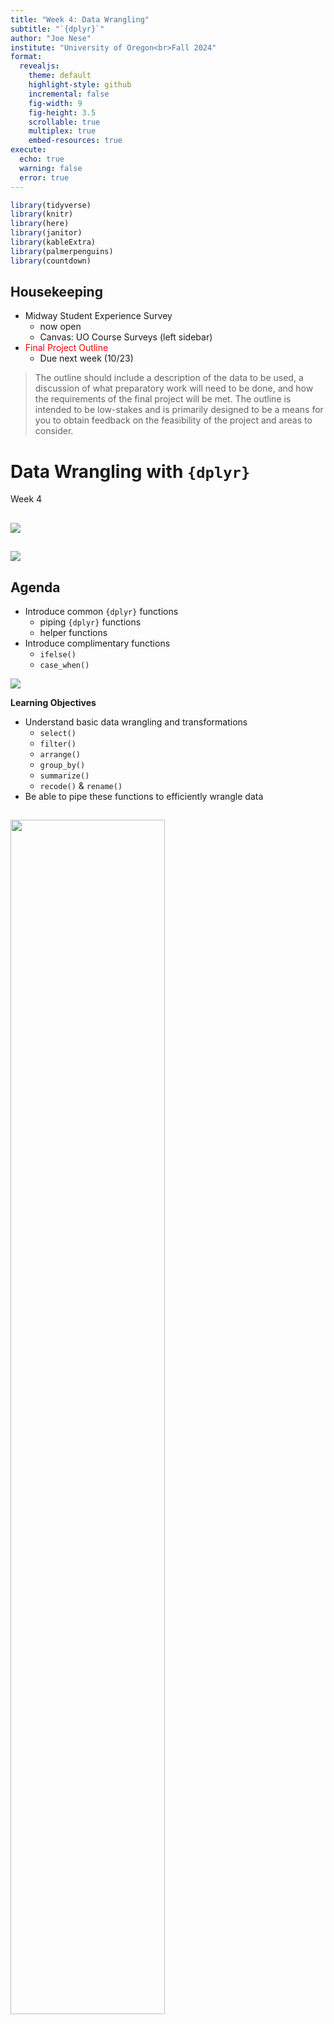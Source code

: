 ```yaml
---
title: "Week 4: Data Wrangling"
subtitle: "`{dplyr}`"
author: "Joe Nese"
institute: "University of Oregon<br>Fall 2024"
format:
  revealjs: 
    theme: default
    highlight-style: github
    incremental: false
    fig-width: 9
    fig-height: 3.5
    scrollable: true
    multiplex: true
    embed-resources: true
execute: 
  echo: true
  warning: false
  error: true
---
```


```r
library(tidyverse)
library(knitr)
library(here)
library(janitor)
library(kableExtra)
library(palmerpenguins)
library(countdown)

```

## Housekeeping {.smaller}

- Midway Student Experience Survey
    + now open
    + Canvas: UO Course Surveys (left sidebar)
- [Final Project Outline]{style='color:#FF0000'}
    + Due next week (10/23)
  
> The outline should include a description of the data to be used, a discussion of what preparatory work will need to be done, and how the requirements of the final project will be met. The outline is intended to be low-stakes and is primarily designed to be a means for you to obtain feedback on the feasibility of the project and areas to consider.

# Data Wrangling with `{dplyr}`

Week 4

##

![](https://www.ltd.org/files/library/bus-with-rainbow_lb.jpg)

##


![](https://images.unsplash.com/photo-1572013343866-dfdb9b416810?ixlib=rb-4.0.3&ixid=M3wxMjA3fDB8MHxzZWFyY2h8N3x8dGF4aXxlbnwwfHwwfHx8MA%3D%3D&auto=format&fit=crop&w=500&q=60)

## Agenda {.smaller}

- Introduce common `{dplyr}` functions
    + piping `{dplyr}` functions
  + helper functions
- Introduce complimentary functions
    + `ifelse()`
    + `case_when()`
  
![](https://www.tidyverse.org/blog/2023/08/teach-tidyverse-23/#quality-of-life-improvements-to-case_when-and-if_else)

**Learning Objectives**

- Understand basic data wrangling and transformations
    + `select()`
    + `filter()`
    + `arrange()`
    + `group_by()`
    + `summarize()`
    + `recode()` & `rename()`
- Be able to pipe these functions to efficiently wrangle data

## 

![](https://cdn.myportfolio.com/45214904-6a61-4e23-98d6-b140f8654a40/b467ee99-87e3-4663-ae27-aaf027f940ce_rw_1920.png?h=0573cb8b960ba2f2c8486188761f03e0){width="70%"}

::: aside
Credit [Allison Horst](https://allisonhorst.com/data-science-art)
:::

## Providing grammar for:

* Graphics 
  + `{ggplot2}`
* Data manipulations 
  + `{dplyr}`
  + `{tidyr}`
* Expanding area of specialized topics
  + `{lubridate}`
  + `{glue}`
  + `{tidymodels}`
* Many more...

## Providing grammar for:

* Graphics 
  + `{ggplot2}`
* Data manipulations
  + <mark>`{dplyr}`</mark>
  + `{tidyr}`
* Expanding area of specialized topics
  + `{lubridate}`
  + `{glue}`
  + `{tidymodels}`
* Many more...


# {dplyr}

## `{dplyr}` ![](https://d33wubrfki0l68.cloudfront.net/621a9c8c5d7b47c4b6d72e8f01f28d14310e8370/193fc/css/images/hex/dplyr.png){fig-align="right" width="10%"} {.smaller}

A grammar for data wrangling (verbs!)

Take a couple minutes with your neighbor to guess what the following functions do:

* `select()`
* `filter()`
* `mutate()`
* `arrange()`
* `summarize()`
* `group_by()`

```r
countdown(minutes = 2, seconds = 00)
```

## `{dplyr}` {.smaller}

A grammar for data wrangling (verbs!)

`select()`

::: {.fragment}
a subset of **columns**
:::

`filter()`

::: {.fragment}
a subset of **rows**
:::

`mutate()`

::: {.fragment}
**add** a new column or **modify** an existing column
:::

`arrange()`

::: {.fragment}
**sort** rows in ascending/descending order
:::

`summarize()`

::: {.fragment}
a new column created according to other columns
for example: `mean()` or `sd()`
    + often used with...
:::

`group_by()`

::: {.fragment}
**grouping** column(s)
:::

## Arguments

* **`{dplyr}` always takes a data frame (tibble) as the first argument**
    + just like `{ggplot}`

* subsequent functions tell `{dplyr}` what to do with the data frame

* each function applied returns the modified data frame


# `select()`

## `select()`

choose columns

:::: {.columns}

::: {.column width="50%"}
```r
data.frame %>% 
  select(a, c)
```
:::

::: {.column width="50%"}
![](https://swcarpentry.github.io/r-novice-gapminder/fig/13-dplyr-fig1.png)
:::

::::

::: aside
Image from [Software Carpentry](https://swcarpentry.github.io/r-novice-gapminder/fig/13-dplyr-fig1.png)
:::

## Examples

Let’s start with the presidential dataset from the `{mdsr}` package

```r
#| output-location: fragment

library(tidyverse)
#install.packages("mdsr")
library(mdsr)

presidential
```

## `select` president *name* and *party*

```r
select(presidential, name, party)
```

. . .

**OR** more typically

```r
presidential %>%
	select(name, party)
```

## Negation `-`

Don't select variable(s)

```r
presidential %>%
	select(-start)
```

## Negation `-`

Don't select variable(s)

```r
presidential %>%
	select(-start, -end)
```

**OR**

```r
presidential %>%
	select(-c(start, end))
```

## Indexing

Less preferable because variable orders change

```r
select(presidential, 1:3)
```

**OR** more typically

```r
presidential %>%
	select(1:3)
```

## Use multiple methods

```r
presidential %>%
	select(name, 2, 4)
```

## Use `select` to order columns

```r
#| output-location: fragment
library(fivethirtyeight)
college_grad_students
```

## `select()` [helper](https://tidyselect.r-lib.org/reference/select_helpers.html) functions

* `everything()`
* `starts_with()`
* `ends_with()`
* `contains()`
* `all_of()`
* `any_of()`

## Helper functions

First: this code may not work for you - why?

```r
#| output-location: fragment

reads <- read_csv(here("data", "Project_Reads_Scores.csv")) %>% 
  clean_names()
reads
```

## Use `select` to order columns

```r
#| output-location: fragment
college_grad_students %>%
	select(major_code, grad_total, grad_sample_size, everything())
```

. . .

`everything()` is a helper verb that includes **all** column names

## `starts_with()`

```r
reads %>% 
    select(starts_with("test"))
```

## `ends_with()`

```r
reads %>% 
    select(ends_with("score"))
```

## `contains()`

```r
reads %>% 
    select(contains("test"))
```

## `all_of()`

```r
vars <- c("pre_test_score", "pre_test_percent", "post_test_score", "post_test_percent")

reads %>% 
    select(all_of(vars))
```

## `all_of()`

```r
#| code-line-numbers: "|4"
#| output-location: fragment
vars <- c("pre_test_score", "pre_test_percent", "post_test_score", "post_test_percent")

mpg %>% 
    select(all_of(vars))
```

## `any_of()`

```r
#| code-line-numbers: "|4"
#| output-location: fragment

vars <- c("pre_test_score", "pre_test_percent", "post_test_score", "post_test_percent")

reads %>% 
    select(any_of(vars))
```

## `any_of()`

```r
#| code-line-numbers: "|4"
#| output-location: fragment

vars <- c("pre_test_score", "pre_test_percent", "post_test_score", "post_test_percent")

mpg %>% 
    select(any_of(vars))
```

## Mix `select` methods and helpers

You can mix types and helper functions

```r
reads %>% 
    select(student_id, 1, starts_with("total"))
```

## Mix `select` methods and helpers

You can also use select to rearrange your columns

```r
reads %>% 
    select(student_id, 1, starts_with("total"), everything())
```

## `relocate()`

[relocate(]{style="color:#D55E00"}[.data]{style="color:#56B4E9"}, ... [.before = NULL]{style="color:#009E73"}, [.after = NULL]{style="color:#E69f00"}[)]{style="color:#D55E00"}

. . .

[.data]{style="color:#56B4E9"} = dataframe/tibble

... = columns to move

[.before]{style="color:#009E73"} = variable to move *before*

[.after]{style="color:#E69f00"} = variable to move *after*

- supplying neither [.before]{style="color:#009E73"} nor [.after]{style="color:#E69f00"} move columns to the left-hand side
- specifying both is an error

## `relocate()`

```r
presidential %>% 
  relocate(party)
```

::: aside
moves "party" to far left (default)
:::

## `relocate()`

```r
presidential %>% 
  relocate(party, .after = start)
```

::: aside 
moves "party" after "start"
:::

## `relocate()`

```r
presidential %>% 
  relocate(end, .before = party)
```

::: aside
moves "end" before "party"
:::

# `filter()`

## `filter()`

[**choose rows**]{style="color:#56B4E9"} that satisfy your condition (`== TRUE`)

:::: {.columns}

::: {.column width="50%"}
```r
filter(df,
       type == "otter",
       site == "bay")
```
:::

::: {.column width="50%"}
```r
knitr::include_graphics("https://raw.githubusercontent.com/allisonhorst/stats-illustrations/master/rstats-artwork/dplyr_filter.jpg")
```
:::

::::

::: aside
Illustration by [Allison Horst](https://github.com/allisonhorst/stats-illustrations/)
:::

## `filter()` {.smaller}

:::: {.columns}

::: {.column width="50%"}
Complete set of boolean operations

- *x* is the left-hand circle
- *y* is the right-hand circle
- the shaded region show which parts each operator selects
    + *xor* == *x* or *y* except where they overlap

**==**
: equal

**!**
: negates

**!=**
: NOT equal

**&**
: and

**|**
: or
:::

::: {.column width="50%"}
```r
knitr::include_graphics("https://d33wubrfki0l68.cloudfront.net/01f4b6d39d2be8269740a3ad7946faa79f7243cf/8369a/diagrams/transform-logical.png")
```

:::

::::



## `filter()` numeric


:::: {.columns}

::: {.column width="50%"}
```r
mpg %>% 
  filter(cyl == 4)
```
:::

::: {.column width="50%"}
```r
mpg %>% 
  filter(hwy >= 22)
```
:::

::::

## `filter` for Democrats

note the use of `==` NOT `=`

:::: {.columns}

::: {.column width="50%"}
```r
presidential %>%
	filter(party == "Democratic")
```
:::

::: {.column width="50%"}
```r
presidential %>%
	filter(party = "Democratic")
```
:::

::::

## `filter` character

note the use of `==` NOT `=`

```r
mpg_ <- select(mpg, 1:5)
```

:::: {.columns}

::: {.column width="50%"}
```r
mpg_ %>% 
  filter(manufacturer == "pontiac")
```
:::

::: {.column width="50%"}
```r
presidential %>% 
  filter(party == "Democratic")
```
:::

::::

## Democrats starting after 2000

`,` is equivalent to `&`

:::: {.columns}

::: {.column width="50%"}
```r
presidential %>% 
  filter(party == "Democratic" & 
  start > "2000-01-01")
```
:::

::: {.column width="50%"}
```r
presidential %>% 
  filter(party == "Democratic", 
  start > "2000-01-01")
```
:::

::::

## `filter()` note {.smaller}

* The order of operations doesn’t work like English
* Can’t write: 
    + `filter(presidential, name == "Kennedy" | "Johnson")`
* Must be:
    + `filter(presidential, name == "Kennedy" | name == "Johnson")`

## more `filter()`

```r
reads
```

## more `filter()`

Anomaly in the data

```r
reads %>%
 count(student_id)
```

## Let's remove these aggregate rows

```r
#| code-line-numbers: "|1|2|4|5"
students_only <- reads %>%
  filter(student_id != "All Students (Average)") 

students_only %>% 
  count(student_id)
```

## Not equal 

`!` means **NOT**

`!=` means **NOT equal**

Note:

- If you want values that are NOT `NA`:
    + `!is.na(variable)`
    + ~~`variable != NA`~~

## Chaining `{dplyr}` functions

What if we wanted to `select` and `filter` a data set?

Select "*name*" and "*party*" of presidents who began their term after 2000

. . .

(1) Two step method 😐

```r
#| code-line-numbers: "|1|3"
after_2000 <- filter(presidential, start > as.Date("2000-01-01"))

select(after_2000, name, party)
```

## Chaining `{dplyr}` functions

(2) Alternatively, we could wrap `select` around `filter` ☹️

```r
select(filter(presidential, start > as.Date("2000-01-01")), name, party)
```

## Chaining `{dplyr}` functions

(3) Piping functions 🎉

We could use the pipe function to help increase the readability of our code: 
<br>
`%>%`
<br>

Called the "pipe" operator and "piping functions"

```r
filter(presidential, start > as.Date("2000-01-01")) %>% 
  select(name, party)
```

## Piping functions {.smaller}

Even better:

* Generally when using the pipe, the first argument is the data set, which gets piped through the corresponding functions
* So the code on the prior slide would be:

```r
presidential %>% 
  filter(start > as.Date("2000-01-01")) %>% 
  select(name, party)
```

::: aside
Note the lovely indentations and line breaks to help keep things straight
:::

# `mutate()`

## Some new data

```r
#| output-location: fragment
(prepost <- reads %>% 
  select(student_id, test_site, pre_test_score, post_test_score))
```

## `mutate()`

**Add** a variable

```r
#| code-line-numbers: "|2"

prepost %>% 
  mutate(gain = post_test_score - pre_test_score)
```

## 

```r
names(prepost)
```

. . .

Why do we not see the new *gain* column?

## `mutate()`

**Add** *multiple* variables

```r
#| output-location: fragment
prepost <- prepost %>%
  mutate(
    gain = post_test_score - pre_test_score,
	  sum_tests = post_test_score + pre_test_score
  )

prepost
```

## `mutate()`

**Change** a variable

```r
#| output-location: fragment
prepost <- prepost %>% 
  mutate(sum_tests = (sum_tests/180) * 100)

prepost
```

# `arrange()`

## `arrange()`

Order the data

- Order by *gain*, ascending [default]

```r
prepost %>% 
  arrange(gain)
```

## `arrange()`

Order the data

- Order by *pre_test_score* and *gain*, ascending

```r
prepost %>% 
  arrange(pre_test_score, gain)
```

## `arrange()`

Order the data

- Order by *gain*, `desc`ending

```r
prepost %>% 
  arrange(desc(gain))
```

## `summarize()` {.smaller}

`summarize()` or `summarise()`

* Here: compute the `mean` and `standard deviation` of the gain scores
* What are we looking at?

```r
prepost %>% 
  summarize(mean_gain = mean(gain, na.rm = TRUE),
            sd_gain = sd(gain, na.rm = TRUE))
```

. . .

::: aside
This is a good start for a descriptive table!
:::

# `group_by()`

## 

:::: {.columns}

::: {.column width="50%"}
```r
knitr::include_graphics("https://swcarpentry.github.io/r-novice-gapminder/fig/13-dplyr-fig2.png")
```
:::

::: {.column width="50%" .fragment}
```r
knitr::include_graphics("https://swcarpentry.github.io/r-novice-gapminder/fig/13-dplyr-fig3.png") 
```
:::

::::

::: aside
Image from [Software Carpentry](https://swcarpentry.github.io/r-novice-gapminder/13-dplyr/)
:::

## `group_by()`

<b>Conduct an operation for each level of a grouping factor</b>

Here, compute the mean gain for each *test site*

```r
#| code-line-numbers: "|1|2|3"
#| output-location: fragment
prepost %>% 
  group_by(test_site) %>% 
  summarize(mean_gain = mean(gain))
```

## `group_by()` {.smaller}

When you use `group_by()` and `summarize()`

:::: {.columns}

::: {.column width="50%"}

You will get a row for each unique group

```r
mpg %>% 
  group_by(cyl) %>% 
  summarize(max_hwy = max(hwy))
```
:::

::: {.column width="50%" .fragment}

If you have multiple grouping variables, you will get a row for each unique combination of groups

```r
mpg %>% 
  group_by(cyl, drv) %>% 
  summarize(max_hwy = max(hwy))
```
:::

::::

## Add summarized column to full data

Use `mutate()`!

```r
prepost %>% 
  group_by(test_site) %>% 
  mutate(mean_gain = mean(gain))
```

## Retain only summarized columns

Use `summarize()`!

```r
prepost %>% 
  group_by(test_site) %>% 
  summarize(mean_gain = mean(gain))
```

## Pipe to `{ggplot}`!

```r
#| code-line-numbers: "|1,2,3|4|5|6"
#| output-location: fragment

prepost %>% 
  group_by(test_site) %>% 
  summarize(mean_gain = mean(gain)) %>% 
  ggplot(aes(test_site, mean_gain)) + 
  geom_col(fill = "cornflowerblue", alpha = .7) +
  theme_minimal()
```

## 

![](./images/kd.gif)

## Summarizing and Plotting

- Calculate mean *post_test_score* by test site

```r
#| code-line-numbers: "|1|2|3"
students_only %>%
    group_by(test_site) %>%
    summarize(mean = mean(post_test_score))
```

## Plot it

```r
#| code-line-numbers: "|1|3|4|5|6|7"
#| fig-height: 2.5

theme_set(theme_minimal(base_size = 18))

students_only %>%
  group_by(test_site) %>%
  summarize(mean = mean(post_test_score)) %>%
  ggplot(aes(test_site, mean)) +
  geom_col(alpha = 0.8)
```

# A couple more

`recode()` and `rename()`

## Recode with `ifelse()`

Recoding into dichotomous variable with `ifelse()`

`ifelse(`test, yes, no`)`

*or*

`ifelse(`logical statement, do this `if` TRUE, `else` do this`)`

## Recode with `ifelse()`

Recoding into dichotomous variable with `ifelse()`

**Remember to pair with `mutate()`!**

```r
#| code-line-numbers: "|2"
#| output-location: fragment
students_only %>% 
  mutate(New_test_site = ifelse(test_site == "JONES", "district 1", "district 2"))
```

## Recode with `recode()`

Recoding into multinomial variable

```r
recode(variable,
       old_category_1 = "new_category_1",
	     old_category_2 = "new_category_2",
	     old_category_3 = "new_category_3",
       ...
)
```

## Recode with `recode()`

Recoding into multinomial variable

**Remember to pair with `mutate()`**

```r
#| output-location: fragment
students_only %>% 
  mutate(test_site = recode(test_site,
                            JONES = "Jones Middle",
                            VIRDEN = "Virden Elementary",
                            WESTSIDE = "Westside High")
         )
```

## Recode with `recode()`

Remember to use backticks for special characters

```r
mtcars %>% 
  mutate(cyl_str = recode(cyl,
                      `4` = "cylinders4",
                      `6` = "cylinders6",
                      `8` = "cylinders8"))
```

## Recode with `case_when()` {.smaller}

Recoding across several variables, or if you find yourself using nested `ifelse()` statements

**Remember to pair with `mutate()`**

```r
#| code-line-numbers: "|6|7|8|9"

library(palmerpenguins)

penguins %>% 
  mutate(species_big = 
           case_when(
             body_mass_g > 4500 & species == "Adelie" ~ "adelie_big",
             body_mass_g > 4600 & species == "Chinstrap" ~ "chinstrap_big",
             body_mass_g > 6000 & species == "Gentoo" ~ "gentoo_big",
             .default = "other"
           ))
```

. . .

`.default` equivalent to `all else`

## `rename()` {.smaller}

`rename(new_name = old_name)`

**NOT paired with `mutate()`**

```r
penguins %>%
  rename(
    home = island,
    bill_length = bill_length_mm
  )
```

## rename with `select()`

```r
penguins %>% 
  select(species, home = island, bill_length = bill_length_mm, year) #<<
```

## Final notes on `{dplyr}`

* We could spend weeks on this
* We'll be using it all term long
* Verbs can help you gain fluency
* There are also conditional and all-inclusive versions of `mutate`, `select`, and `summarize`
    + [`across()`](https://dplyr.tidyverse.org/reference/across.html)


# Next time

## Before next class {.smaller}

- Final Project
    + [Final Project: Outline]{style="color:#FF0000"}
- Reading
    + [Bryan (2017)](https://peerj.com/preprints/3159v2/)
- Activities
    + Download [GitKraken](https://www.gitkraken.com/)
    + Watch [What is a Git repository?](https://www.youtube.com/watch?v=A-4WltCTVms&list=PLe6EXFvnTV7-_41SpakZoTIYCgX4aMTdU&index=3)
    + Watch [What is a remote repository?](https://www.youtube.com/watch?v=Lb4yvfrX_7I&list=PLe6EXFvnTV7-_41SpakZoTIYCgX4aMTdU&index=3)
- Homework
    + Homework 4



